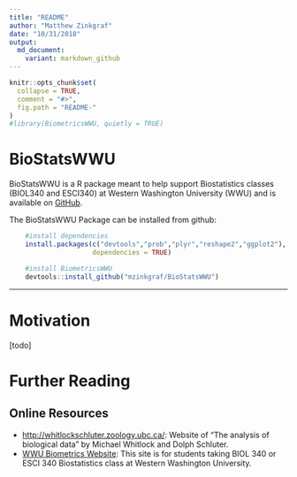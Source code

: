 ```yaml
---
title: "README"
author: "Matthew Zinkgraf"
date: "10/31/2018"
output:
  md_document:
    variant: markdown_github
---
```


<!-- README.md is generated from README.Rmd. Please edit that file -->

```r
knitr::opts_chunk$set(
  collapse = TRUE,
  comment = "#>",
  fig.path = "README-"
)
#library(BiometricsWWU, quietly = TRUE)
```

# BioStatsWWU

BioStatsWWU is a R package meant to help support Biostatistics classes (BIOL340 and ESCI340) at Western Washington University (WWU) and is available on [GitHub](https://github.com/mzinkgraf/BioStatsWWU).

The BioStatsWWU Package can be installed from github:

```r
    #install dependencies
    install.packages(c("devtools","prob","plyr","reshape2","ggplot2"),
                     dependencies = TRUE)

    #install BiometricsWWU
    devtools::install_github("mzinkgraf/BioStatsWWU")
```

---

# Motivation

[todo]


# Further Reading

## Online Resources

- <http://whitlockschluter.zoology.ubc.ca/>: Website of "The analysis of biological data" by Michael Whitlock and Dolph Schluter.
- [WWU Biometrics Website](http://myweb.facstaff.wwu.edu/~minerb2/biometrics/index.html): This site is for students taking BIOL 340 or ESCI 340 Biostatistics class at Western Washington University.


